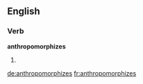==English==

===Verb===
'''anthropomorphizes'''

# {{third-person singular of|anthropomorphize}}
{{count page|[[Wiktionary:Page count]]}}

[[de:anthropomorphizes]]
[[fr:anthropomorphizes]]